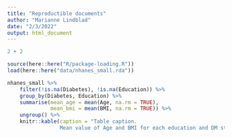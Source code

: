 ```yaml
---
title: "Reproductible documents"
author: "Marianne Lindblad"
date: "2/3/2022"
output: html_document
---
```

```r
2 + 2
```

```r
source(here::here("R/package-loading.R"))
load(here::here("data/nhanes_small.rda"))
```

```r
nhanes_small %>%
    filter(!is.na(Diabetes), !is.na(Education)) %>% 
    group_by(Diabetes, Education) %>% 
    summarise(mean_age = mean(Age, na.rm = TRUE),
              mean_bmi = mean(BMI, na.rm = TRUE)) %>% 
    ungroup() %>% 
    knitr::kable(caption = "Table caption.
                 Mean value of Age and BMI for each education and DM status")
```

